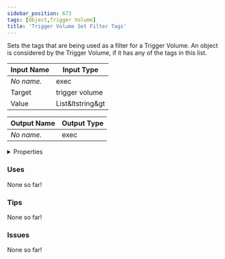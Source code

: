 ```yaml
---
sidebar_position: 673
tags: [Object,Trigger Volume]
title: 'Trigger Volume Set Filter Tags'
---
```


Sets the tags that are being used as a filter for a Trigger Volume. An object is considered by the Trigger Volume, if it has any of the tags in this list.




<EsbSvg />

| Input Name | Input Type |
|-----------|-----------|
| *No name.* | exec |
| Target | trigger volume |
| Value | List&ltstring&gt |

| Output Name | Output Type |
|-----------|-----------|
| *No name.* | exec |


<details>
  <summary>Properties</summary>
  <div>
    <div>
    <table>
      <thead>
        <tr>
          <th>Is beta required?</th>
          <th>❌</th>
        </tr>
        <tr>
          <th>Is this chip a trolling risk?</th>
          <th>❌</th>
        </tr>
        <tr>
          <th>Is this chip a role assignment risk?</th>
          <th>❌</th>
        </tr>
        <tr>
          <th>Chip UUID</th>
          <th>6668fd38-076e-4d03-b9a1-02eca5edd0b7</th>
        </tr>
      </thead>
    </table>
    </div>
  </div>
</details>

### Uses

None so far!

### Tips

None so far!

### Issues

None so far!